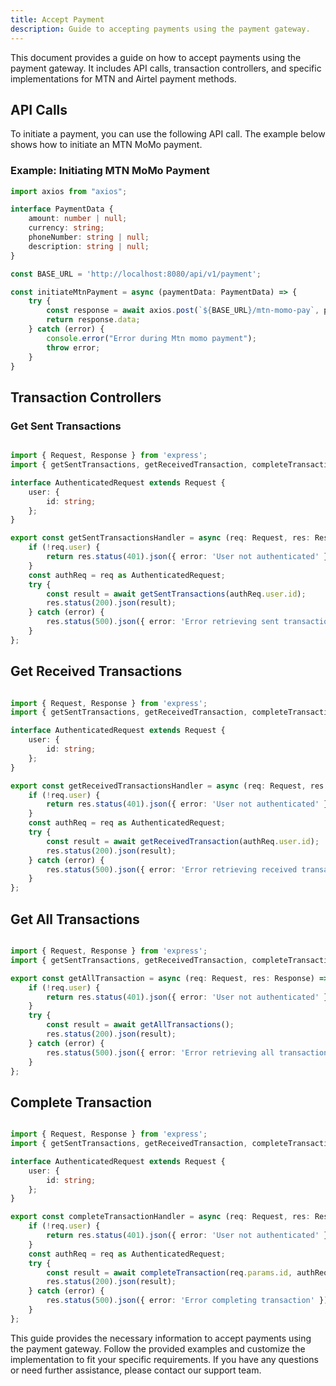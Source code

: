 ```yaml
---
title: Accept Payment
description: Guide to accepting payments using the payment gateway.
---
```



This document provides a guide on how to accept payments using the payment gateway. It includes API calls, transaction controllers, and specific implementations for MTN and Airtel payment methods.

## API Calls

To initiate a payment, you can use the following API call. The example below shows how to initiate an MTN MoMo payment.

### Example: Initiating MTN MoMo Payment

```typescript
import axios from "axios";

interface PaymentData {
    amount: number | null;
    currency: string;
    phoneNumber: string | null;
    description: string | null;
}

const BASE_URL = 'http://localhost:8080/api/v1/payment';

const initiateMtnPayment = async (paymentData: PaymentData) => {
    try {
        const response = await axios.post(`${BASE_URL}/mtn-momo-pay`, paymentData, { withCredentials: true });
        return response.data;
    } catch (error) {
        console.error("Error during Mtn momo payment");
        throw error;
    }
}
```

## Transaction Controllers

### Get Sent Transactions

```typescript

import { Request, Response } from 'express';
import { getSentTransactions, getReceivedTransaction, completeTransaction, getAllTransactions } from '../services/transaction.service';

interface AuthenticatedRequest extends Request {
    user: {
        id: string;
    };
}

export const getSentTransactionsHandler = async (req: Request, res: Response) => {
    if (!req.user) {
        return res.status(401).json({ error: 'User not authenticated' });
    }
    const authReq = req as AuthenticatedRequest;
    try {
        const result = await getSentTransactions(authReq.user.id);
        res.status(200).json(result);
    } catch (error) {
        res.status(500).json({ error: 'Error retrieving sent transactions' });
    }
};

```

## Get Received Transactions

```typescript

import { Request, Response } from 'express';
import { getSentTransactions, getReceivedTransaction, completeTransaction, getAllTransactions } from '../services/transaction.service';

interface AuthenticatedRequest extends Request {
    user: {
        id: string;
    };
}

export const getReceivedTransactionsHandler = async (req: Request, res: Response) => {
    if (!req.user) {
        return res.status(401).json({ error: 'User not authenticated' });
    }
    const authReq = req as AuthenticatedRequest;
    try {
        const result = await getReceivedTransaction(authReq.user.id);
        res.status(200).json(result);
    } catch (error) {
        res.status(500).json({ error: 'Error retrieving received transactions' });
    }
};

```

## Get All Transactions

```typescript

import { Request, Response } from 'express';
import { getSentTransactions, getReceivedTransaction, completeTransaction, getAllTransactions } from '../services/transaction.service';

export const getAllTransaction = async (req: Request, res: Response) => {
    if (!req.user) {
        return res.status(401).json({ error: 'User not authenticated' });
    }
    try {
        const result = await getAllTransactions();
        res.status(200).json(result);
    } catch (error) {
        res.status(500).json({ error: 'Error retrieving all transactions' });
    }
};

```

## Complete Transaction

```typescript

import { Request, Response } from 'express';
import { getSentTransactions, getReceivedTransaction, completeTransaction, getAllTransactions } from '../services/transaction.service';

interface AuthenticatedRequest extends Request {
    user: {
        id: string;
    };
}

export const completeTransactionHandler = async (req: Request, res: Response) => {
    if (!req.user) {
        return res.status(401).json({ error: 'User not authenticated' });
    }
    const authReq = req as AuthenticatedRequest;
    try {
        const result = await completeTransaction(req.params.id, authReq.user.id);
        res.status(200).json(result);
    } catch (error) {
        res.status(500).json({ error: 'Error completing transaction' });
    }
};

```

This guide provides the necessary information to accept payments using the payment gateway. Follow the provided examples and customize the implementation to fit your specific requirements. If you have any questions or need further assistance, please contact our support team.

<DocsFooter/>